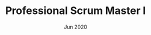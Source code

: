 ---
title: "Professional Scrum Master I"
issue: 'Scrum.org'
date: 'Jun 2020'
url: 'https://www.scrum.org/certificates/542480'
category: "certificate"
sequence: "2"
---